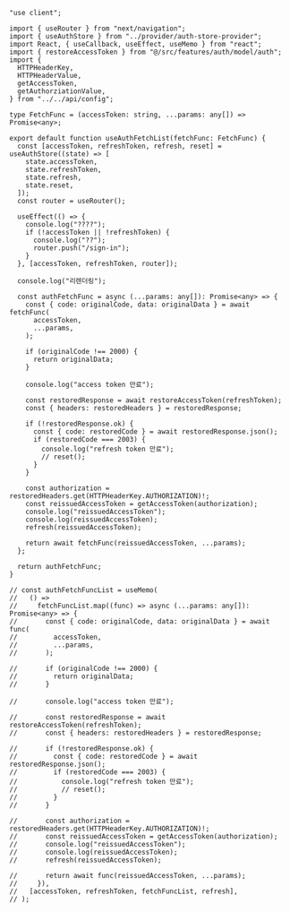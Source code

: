 
```tsx
"use client";

import { useRouter } from "next/navigation";
import { useAuthStore } from "../provider/auth-store-provider";
import React, { useCallback, useEffect, useMemo } from "react";
import { restoreAccessToken } from "@/src/features/auth/model/auth";
import {
  HTTPHeaderKey,
  HTTPHeaderValue,
  getAccessToken,
  getAuthorziationValue,
} from "../../api/config";

type FetchFunc = (accessToken: string, ...params: any[]) => Promise<any>;

export default function useAuthFetchList(fetchFunc: FetchFunc) {
  const [accessToken, refreshToken, refresh, reset] = useAuthStore((state) => [
    state.accessToken,
    state.refreshToken,
    state.refresh,
    state.reset,
  ]);
  const router = useRouter();

  useEffect(() => {
    console.log("????");
    if (!accessToken || !refreshToken) {
      console.log("??");
      router.push("/sign-in");
    }
  }, [accessToken, refreshToken, router]);

  console.log("리렌더링");

  const authFetchFunc = async (...params: any[]): Promise<any> => {
    const { code: originalCode, data: originalData } = await fetchFunc(
      accessToken,
      ...params,
    );

    if (originalCode !== 2000) {
      return originalData;
    }

    console.log("access token 만료");

    const restoredResponse = await restoreAccessToken(refreshToken);
    const { headers: restoredHeaders } = restoredResponse;

    if (!restoredResponse.ok) {
      const { code: restoredCode } = await restoredResponse.json();
      if (restoredCode === 2003) {
        console.log("refresh token 만료");
        // reset();
      }
    }

    const authorization = restoredHeaders.get(HTTPHeaderKey.AUTHORIZATION)!;
    const reissuedAccessToken = getAccessToken(authorization);
    console.log("reissuedAccessToken");
    console.log(reissuedAccessToken);
    refresh(reissuedAccessToken);

    return await fetchFunc(reissuedAccessToken, ...params);
  };

  return authFetchFunc;
}

// const authFetchFuncList = useMemo(
//   () =>
//     fetchFuncList.map((func) => async (...params: any[]): Promise<any> => {
//       const { code: originalCode, data: originalData } = await func(
//         accessToken,
//         ...params,
//       );

//       if (originalCode !== 2000) {
//         return originalData;
//       }

//       console.log("access token 만료");

//       const restoredResponse = await restoreAccessToken(refreshToken);
//       const { headers: restoredHeaders } = restoredResponse;

//       if (!restoredResponse.ok) {
//         const { code: restoredCode } = await restoredResponse.json();
//         if (restoredCode === 2003) {
//           console.log("refresh token 만료");
//           // reset();
//         }
//       }

//       const authorization = restoredHeaders.get(HTTPHeaderKey.AUTHORIZATION)!;
//       const reissuedAccessToken = getAccessToken(authorization);
//       console.log("reissuedAccessToken");
//       console.log(reissuedAccessToken);
//       refresh(reissuedAccessToken);

//       return await func(reissuedAccessToken, ...params);
//     }),
//   [accessToken, refreshToken, fetchFuncList, refresh],
// );

```
